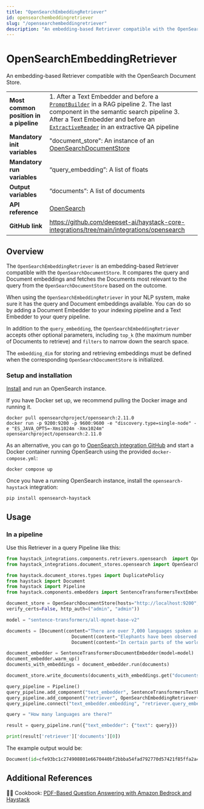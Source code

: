 ```yaml
---
title: "OpenSearchEmbeddingRetriever"
id: opensearchembeddingretriever
slug: "/opensearchembeddingretriever"
description: "An embedding-based Retriever compatible with the OpenSearch Document Store."
---
```


# OpenSearchEmbeddingRetriever

An embedding-based Retriever compatible with the OpenSearch Document Store.

|  |  |
| --- | --- |
| **Most common position in a pipeline** | 1. After a Text Embedder and before a [`PromptBuilder`](../builders/promptbuilder.mdx)   in a RAG pipeline 2. The last component in the semantic search pipeline 3. After a Text Embedder and before an [`ExtractiveReader`](../readers/extractivereader.mdx)   in an extractive QA pipeline |
| **Mandatory init variables**           | "document_store": An instance of an [OpenSearchDocumentStore](../../document-stores/opensearch-document-store.mdx)                                                                                                                                                                              |
| **Mandatory run variables**            | “query_embedding”: A list of floats                                                                                                                                                                                                                                       |
| **Output variables**                   | “documents”: A list of documents                                                                                                                                                                                                                                          |
| **API reference**                      | [OpenSearch](/reference/integrations-opensearch)                                                                                                                                                                                                                                 |
| **GitHub link**                        | https://github.com/deepset-ai/haystack-core-integrations/tree/main/integrations/opensearch                                                                                                                                                                              |

## Overview

The `OpenSearchEmbeddingRetriever` is an embedding-based Retriever compatible with the `OpenSearchDocumentStore`. It compares the query and Document embeddings and fetches the Documents most relevant to the query from the `OpenSearchDocumentStore` based on the outcome. 

When using the `OpenSearchEmbeddingRetriever` in your NLP system, make sure it has the query and Document embeddings available. You can do so by adding a Document Embedder to your indexing pipeline and a Text Embedder to your query pipeline.

In addition to the `query_embedding`, the `OpenSearchEmbeddingRetriever` accepts other optional parameters, including `top_k` (the maximum number of Documents to retrieve) and `filters` to narrow down the search space.

The `embedding_dim` for storing and retrieving embeddings must be defined when the corresponding `OpenSearchDocumentStore` is initialized.

### Setup and installation

[Install](https://opensearch.org/docs/latest/install-and-configure/install-opensearch/index/) and run an OpenSearch instance.

If you have Docker set up, we recommend pulling the Docker image and running it.

```shell
docker pull opensearchproject/opensearch:2.11.0
docker run -p 9200:9200 -p 9600:9600 -e "discovery.type=single-node" -e "ES_JAVA_OPTS=-Xms1024m -Xmx1024m" opensearchproject/opensearch:2.11.0
```

As an alternative, you can go to [OpenSearch integration GitHub](https://github.com/deepset-ai/haystack-core-integrations/tree/main/integrations/opensearch) and start a Docker container running OpenSearch using the provided `docker-compose.yml`:

```shell
docker compose up
```

Once you have a running OpenSearch instance, install the `opensearch-haystack` integration:

```shell
pip install opensearch-haystack
```

## Usage

### In a pipeline

Use this Retriever in a query Pipeline like this:

```python
from haystack_integrations.components.retrievers.opensearch  import OpenSearchEmbeddingRetriever
from haystack_integrations.document_stores.opensearch import OpenSearchDocumentStore

from haystack.document_stores.types import DuplicatePolicy
from haystack import Document
from haystack import Pipeline
from haystack.components.embedders import SentenceTransformersTextEmbedder, SentenceTransformersDocumentEmbedder

document_store = OpenSearchDocumentStore(hosts="http://localhost:9200", use_ssl=True,
verify_certs=False, http_auth=("admin", "admin"))

model = "sentence-transformers/all-mpnet-base-v2"

documents = [Document(content="There are over 7,000 languages spoken around the world today."),
						Document(content="Elephants have been observed to behave in a way that indicates a high level of self-awareness, such as recognizing themselves in mirrors."),
						Document(content="In certain parts of the world, like the Maldives, Puerto Rico, and San Diego, you can witness the phenomenon of bioluminescent waves.")]

document_embedder = SentenceTransformersDocumentEmbedder(model=model)  
document_embedder.warm_up()
documents_with_embeddings = document_embedder.run(documents)

document_store.write_documents(documents_with_embeddings.get("documents"), policy=DuplicatePolicy.SKIP)

query_pipeline = Pipeline()
query_pipeline.add_component("text_embedder", SentenceTransformersTextEmbedder(model=model))
query_pipeline.add_component("retriever", OpenSearchEmbeddingRetriever(document_store=document_store))
query_pipeline.connect("text_embedder.embedding", "retriever.query_embedding")

query = "How many languages are there?"

result = query_pipeline.run({"text_embedder": {"text": query}})

print(result['retriever']['documents'][0])
```

The example output would be:

```python
Document(id=cfe93bc1c274908801e6670440bf2bbba54fad792770d57421f85ffa2a4fcc94, content: 'There are over 7,000 languages spoken around the world today.', score: 0.70026743, embedding: vector of size 768)
```

## Additional References

:cook: Cookbook: [PDF-Based Question Answering with Amazon Bedrock and Haystack](https://haystack.deepset.ai/cookbook/amazon_bedrock_for_documentation_qa)